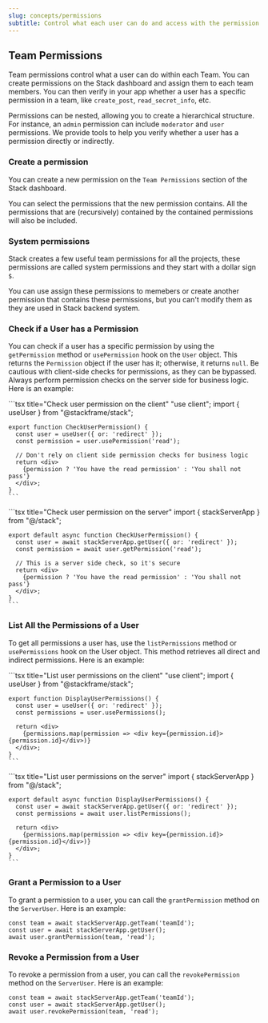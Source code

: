 ```yaml
---
slug: concepts/permissions
subtitle: Control what each user can do and access with the permission system
---
```


## Team Permissions

Team permissions control what a user can do within each Team. You can create permissions on the Stack dashboard and assign them to each team members. You can then verify in your app whether a user has a specific permission in a team, like `create_post`, `read_secret_info`, etc.

Permissions can be nested, allowing you to create a hierarchical structure. For instance, an `admin` permission can include `moderator` and `user` permissions. We provide tools to help you verify whether a user has a permission directly or indirectly.


### Create a permission

You can create a new permission on the `Team Permissions` section of the Stack dashboard.

You can select the permissions that the new permission contains. All the permissions that are (recursively) contained by the contained permissions will also be included.


### System permissions

Stack creates a few useful team permissions for all the projects, these permissions are called system permissions and they start with a dollar sign `$`. 

You can use assign these permissions to memebers or create another permission that contains these permissions, but you can't modify them as they are used in Stack backend system.


### Check if a User has a Permission

You can check if a user has a specific permission by using the `getPermission` method or `usePermission` hook on the `User` object. This returns the `Permission` object if the user has it; otherwise, it returns `null`. Be cautious with client-side checks for permissions, as they can be bypassed. Always perform permission checks on the server side for business logic. Here is an example:

<Tabs>
  <Tab title="Client Component">
    ```tsx title="Check user permission on the client"
    "use client";
    import { useUser } from "@stackframe/stack";

    export function CheckUserPermission() {
      const user = useUser({ or: 'redirect' });
      const permission = user.usePermission('read');

      // Don't rely on client side permission checks for business logic
      return <div>
        {permission ? 'You have the read permission' : 'You shall not pass'}
      </div>;
    }
    ```
  </Tab>

  <Tab title="Server Component">
    ```tsx title="Check user permission on the server"
    import { stackServerApp } from "@/stack";

    export default async function CheckUserPermission() {
      const user = await stackServerApp.getUser({ or: 'redirect' });
      const permission = await user.getPermission('read');

      // This is a server side check, so it's secure
      return <div>
        {permission ? 'You have the read permission' : 'You shall not pass'}
      </div>;
    }
    ```
  </Tab>
</Tabs>


### List All the Permissions of a User

To get all permissions a user has, use the `listPermissions` method or `usePermissions` hook on the User object. This method retrieves all direct and indirect permissions. Here is an example:

<Tabs>
  <Tab title="Client Component" default>
    ```tsx title="List user permissions on the client"
    "use client";
    import { useUser } from "@stackframe/stack";

    export function DisplayUserPermissions() {
      const user = useUser({ or: 'redirect' });
      const permissions = user.usePermissions();

      return <div>
        {permissions.map(permission => <div key={permission.id}>{permission.id}</div>)}
      </div>;
    }
    ```
  </Tab>

  <Tab title="Server Component">
    ```tsx title="List user permissions on the server"
    import { stackServerApp } from "@/stack";

    export default async function DisplayUserPermissions() {
      const user = await stackServerApp.getUser({ or: 'redirect' });
      const permissions = await user.listPermissions();

      return <div>
        {permissions.map(permission => <div key={permission.id}>{permission.id}</div>)}
      </div>;
    }
    ```
  </Tab>
</Tabs>

### Grant a Permission to a User

To grant a permission to a user, you can call the `grantPermission` method on the `ServerUser`. Here is an example:

```tsx
const team = await stackServerApp.getTeam('teamId');
const user = await stackServerApp.getUser();
await user.grantPermission(team, 'read');
```

### Revoke a Permission from a User

To revoke a permission from a user, you can call the `revokePermission` method on the `ServerUser`. Here is an example:

```tsx
const team = await stackServerApp.getTeam('teamId');
const user = await stackServerApp.getUser();
await user.revokePermission(team, 'read');
```
